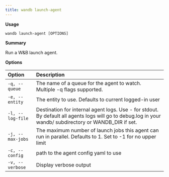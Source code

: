 ---
title: wandb launch-agent
---

**Usage**

`wandb launch-agent [OPTIONS]`

**Summary**

Run a W&B launch agent.


**Options**

| **Option** | **Description** |
| :--- | :--- |
| `-q, --queue` | The name of a queue for the agent to watch. Multiple -q   flags supported. |
| `-e, --entity` | The entity to use. Defaults to current logged-in user |
| `-l, --log-file` | Destination for internal agent logs. Use - for stdout.   By default all agents logs will go to debug.log in your wandb/ subdirectory or WANDB_DIR if set. |
| `-j, --max-jobs` | The maximum number of launch jobs this agent can run in   parallel. Defaults to 1. Set to -1 for no upper limit |
| `-c, --config` | path to the agent config yaml to use |
| `-v, --verbose` | Display verbose output |



